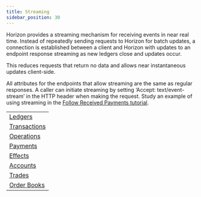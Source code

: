```yaml
---
title: Streaming
sidebar_position: 30
---
```



Horizon provides a streaming mechanism for receiving events in near real time. Instead of repeatedly sending requests to Horizon for batch updates, a connection is established between a client and Horizon with updates to an endpoint response streaming as new ledgers close and updates occur.

This reduces requests that return no data and allows near instantaneous updates client-side.

All attributes for the endpoints that allow streaming are the same as regular responses. A caller can initiate streaming by setting ‘Accept: text/event-stream’ in the HTTP header when making the request. Study an example of using streaming in the [Follow Received Payments tutorial](../../../../build/guides/basics/follow-received-payments).

<MethodTable title="Endpoints with Streaming">

|                                                        |
| ------------------------------------------------------ |
| [Ledgers](../resources/ledgers/README.mdx)             |
| [Transactions](../resources/transactions/README.mdx)   |
| [Operations](../resources/operations/README.mdx)       |
| [Payments](../resources/operations/object/payment.mdx) |
| [Effects](../resources/effects/README.mdx)             |
| [Accounts](../resources/accounts/README.mdx)           |
| [Trades](../resources/trades/README.mdx)               |
| [Order Books](../aggregations/order-books/README.mdx)  |

</MethodTable>
